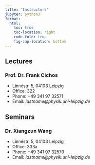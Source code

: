 ```yaml
---
title: "Instructors"
jupyter: python3
format:
  html:
    toc: true
    toc-location: right
    code-fold: true
    fig-cap-location: bottom
---
```


## Lectures

### Prof. Dr. Frank Cichos

- Linnéstr. 5, 04103 Leipzig
- Office: 322
- Phone: +49 341 97 32571
- Email: *lastname@physik.uni-leipzig.de*



## Seminars

### Dr. Xiangzun Wang

- Linnéstr. 5, 04103 Leipzig
- Office: 333a
- Phone: +49 341 97 32570
- Email: *lastname@physik.uni-leipzig.de*
